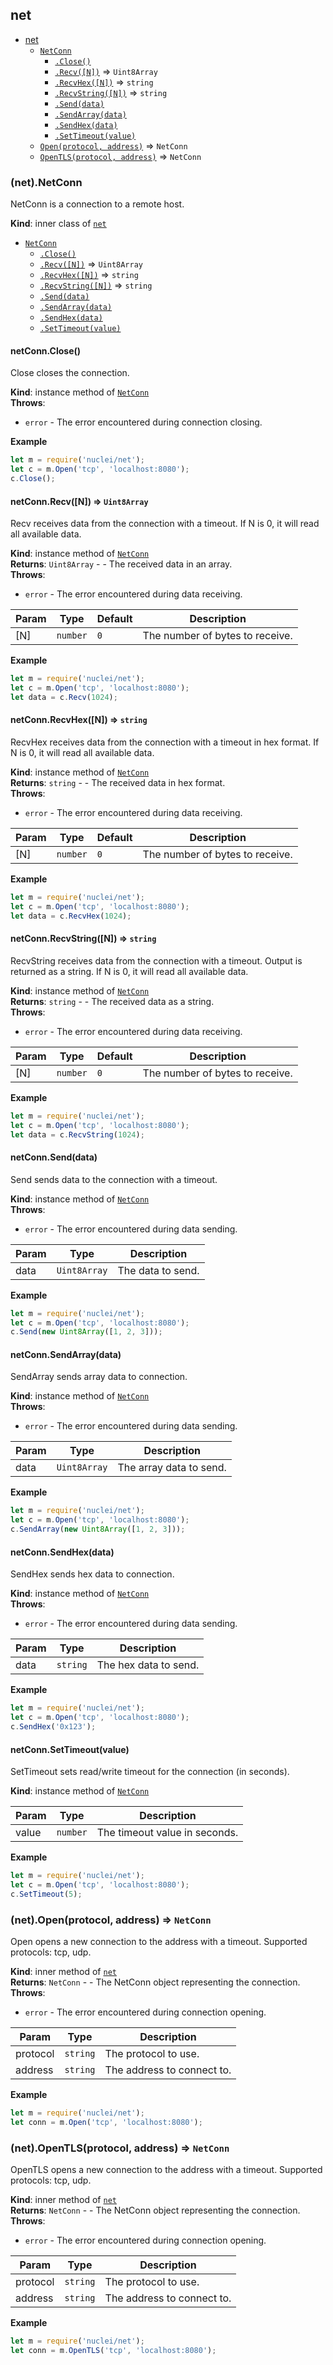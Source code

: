 <a name="module_net"></a>

## net

* [net](#module_net)
    * [`NetConn`](#module_net..NetConn)
        * [`.Close()`](#module_net..NetConn+Close)
        * [`.Recv([N])`](#module_net..NetConn+Recv) ⇒ <code>Uint8Array</code>
        * [`.RecvHex([N])`](#module_net..NetConn+RecvHex) ⇒ <code>string</code>
        * [`.RecvString([N])`](#module_net..NetConn+RecvString) ⇒ <code>string</code>
        * [`.Send(data)`](#module_net..NetConn+Send)
        * [`.SendArray(data)`](#module_net..NetConn+SendArray)
        * [`.SendHex(data)`](#module_net..NetConn+SendHex)
        * [`.SetTimeout(value)`](#module_net..NetConn+SetTimeout)
    * [`Open(protocol, address)`](#module_net..Open) ⇒ <code>NetConn</code>
    * [`OpenTLS(protocol, address)`](#module_net..OpenTLS) ⇒ <code>NetConn</code>

<a name="module_net..NetConn"></a>

### (net).NetConn
NetConn is a connection to a remote host.

**Kind**: inner class of [<code>net</code>](#module_net)  

* [`NetConn`](#module_net..NetConn)
    * [`.Close()`](#module_net..NetConn+Close)
    * [`.Recv([N])`](#module_net..NetConn+Recv) ⇒ <code>Uint8Array</code>
    * [`.RecvHex([N])`](#module_net..NetConn+RecvHex) ⇒ <code>string</code>
    * [`.RecvString([N])`](#module_net..NetConn+RecvString) ⇒ <code>string</code>
    * [`.Send(data)`](#module_net..NetConn+Send)
    * [`.SendArray(data)`](#module_net..NetConn+SendArray)
    * [`.SendHex(data)`](#module_net..NetConn+SendHex)
    * [`.SetTimeout(value)`](#module_net..NetConn+SetTimeout)

<a name="module_net..NetConn+Close"></a>

#### netConn.Close()
Close closes the connection.

**Kind**: instance method of [<code>NetConn</code>](#module_net..NetConn)  
**Throws**:

- <code>error</code> - The error encountered during connection closing.

**Example**  
```js
let m = require('nuclei/net');
let c = m.Open('tcp', 'localhost:8080');
c.Close();
```
<a name="module_net..NetConn+Recv"></a>

#### netConn.Recv([N]) ⇒ <code>Uint8Array</code>
Recv receives data from the connection with a timeout. If N is 0, it will read all available data.

**Kind**: instance method of [<code>NetConn</code>](#module_net..NetConn)  
**Returns**: <code>Uint8Array</code> - - The received data in an array.  
**Throws**:

- <code>error</code> - The error encountered during data receiving.


| Param | Type | Default | Description |
| --- | --- | --- | --- |
| [N] | <code>number</code> | <code>0</code> | The number of bytes to receive. |

**Example**  
```js
let m = require('nuclei/net');
let c = m.Open('tcp', 'localhost:8080');
let data = c.Recv(1024);
```
<a name="module_net..NetConn+RecvHex"></a>

#### netConn.RecvHex([N]) ⇒ <code>string</code>
RecvHex receives data from the connection with a timeout in hex format. If N is 0, it will read all available data.

**Kind**: instance method of [<code>NetConn</code>](#module_net..NetConn)  
**Returns**: <code>string</code> - - The received data in hex format.  
**Throws**:

- <code>error</code> - The error encountered during data receiving.


| Param | Type | Default | Description |
| --- | --- | --- | --- |
| [N] | <code>number</code> | <code>0</code> | The number of bytes to receive. |

**Example**  
```js
let m = require('nuclei/net');
let c = m.Open('tcp', 'localhost:8080');
let data = c.RecvHex(1024);
```
<a name="module_net..NetConn+RecvString"></a>

#### netConn.RecvString([N]) ⇒ <code>string</code>
RecvString receives data from the connection with a timeout. Output is returned as a string. If N is 0, it will read all available data.

**Kind**: instance method of [<code>NetConn</code>](#module_net..NetConn)  
**Returns**: <code>string</code> - - The received data as a string.  
**Throws**:

- <code>error</code> - The error encountered during data receiving.


| Param | Type | Default | Description |
| --- | --- | --- | --- |
| [N] | <code>number</code> | <code>0</code> | The number of bytes to receive. |

**Example**  
```js
let m = require('nuclei/net');
let c = m.Open('tcp', 'localhost:8080');
let data = c.RecvString(1024);
```
<a name="module_net..NetConn+Send"></a>

#### netConn.Send(data)
Send sends data to the connection with a timeout.

**Kind**: instance method of [<code>NetConn</code>](#module_net..NetConn)  
**Throws**:

- <code>error</code> - The error encountered during data sending.


| Param | Type | Description |
| --- | --- | --- |
| data | <code>Uint8Array</code> | The data to send. |

**Example**  
```js
let m = require('nuclei/net');
let c = m.Open('tcp', 'localhost:8080');
c.Send(new Uint8Array([1, 2, 3]));
```
<a name="module_net..NetConn+SendArray"></a>

#### netConn.SendArray(data)
SendArray sends array data to connection.

**Kind**: instance method of [<code>NetConn</code>](#module_net..NetConn)  
**Throws**:

- <code>error</code> - The error encountered during data sending.


| Param | Type | Description |
| --- | --- | --- |
| data | <code>Uint8Array</code> | The array data to send. |

**Example**  
```js
let m = require('nuclei/net');
let c = m.Open('tcp', 'localhost:8080');
c.SendArray(new Uint8Array([1, 2, 3]));
```
<a name="module_net..NetConn+SendHex"></a>

#### netConn.SendHex(data)
SendHex sends hex data to connection.

**Kind**: instance method of [<code>NetConn</code>](#module_net..NetConn)  
**Throws**:

- <code>error</code> - The error encountered during data sending.


| Param | Type | Description |
| --- | --- | --- |
| data | <code>string</code> | The hex data to send. |

**Example**  
```js
let m = require('nuclei/net');
let c = m.Open('tcp', 'localhost:8080');
c.SendHex('0x123');
```
<a name="module_net..NetConn+SetTimeout"></a>

#### netConn.SetTimeout(value)
SetTimeout sets read/write timeout for the connection (in seconds).

**Kind**: instance method of [<code>NetConn</code>](#module_net..NetConn)  

| Param | Type | Description |
| --- | --- | --- |
| value | <code>number</code> | The timeout value in seconds. |

**Example**  
```js
let m = require('nuclei/net');
let c = m.Open('tcp', 'localhost:8080');
c.SetTimeout(5);
```
<a name="module_net..Open"></a>

### (net).Open(protocol, address) ⇒ <code>NetConn</code>
Open opens a new connection to the address with a timeout. Supported protocols: tcp, udp.

**Kind**: inner method of [<code>net</code>](#module_net)  
**Returns**: <code>NetConn</code> - - The NetConn object representing the connection.  
**Throws**:

- <code>error</code> - The error encountered during connection opening.


| Param | Type | Description |
| --- | --- | --- |
| protocol | <code>string</code> | The protocol to use. |
| address | <code>string</code> | The address to connect to. |

**Example**  
```js
let m = require('nuclei/net'); 
let conn = m.Open('tcp', 'localhost:8080');
```
<a name="module_net..OpenTLS"></a>

### (net).OpenTLS(protocol, address) ⇒ <code>NetConn</code>
OpenTLS opens a new connection to the address with a timeout. Supported protocols: tcp, udp.

**Kind**: inner method of [<code>net</code>](#module_net)  
**Returns**: <code>NetConn</code> - - The NetConn object representing the connection.  
**Throws**:

- <code>error</code> - The error encountered during connection opening.


| Param | Type | Description |
| --- | --- | --- |
| protocol | <code>string</code> | The protocol to use. |
| address | <code>string</code> | The address to connect to. |

**Example**  
```js
let m = require('nuclei/net'); 
let conn = m.OpenTLS('tcp', 'localhost:8080');
```
